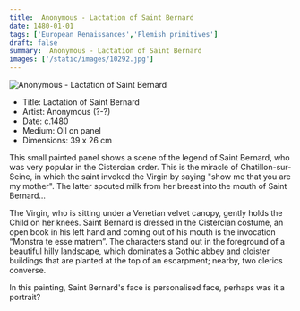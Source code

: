 ```yaml
---
title:  Anonymous - Lactation of Saint Bernard
date: 1480-01-01
tags: ['European Renaissances','Flemish primitives']
draft: false
summary:  Anonymous - Lactation of Saint Bernard
images: ['/static/images/10292.jpg']
---
```


![ Anonymous - Lactation of Saint Bernard](/static/images/10292.jpg)

* Title: Lactation of Saint Bernard
* Artist:  Anonymous (?-?)
* Date: c.1480
* Medium: Oil on panel
* Dimensions: 39 x 26 cm

This small painted panel shows a scene of the legend of Saint Bernard, who was very popular in the Cistercian order. This is the miracle of Chatillon-sur-Seine, in which the saint invoked the Virgin by saying "show me that you are my mother". The latter spouted milk from her breast into the mouth of Saint Bernard...

The Virgin, who is sitting under a Venetian velvet canopy, gently holds the Child on her knees. Saint Bernard is dressed in the Cistercian costume, an open book in his left hand and coming out of his mouth is the invocation “Monstra te esse matrem”. The characters stand out in the foreground of a beautiful hilly landscape, which dominates a Gothic abbey and cloister buildings that are planted at the top of an escarpment;  nearby, two clerics converse. 

 In this painting, Saint Bernard's face is personalised face, perhaps was it a portrait?
